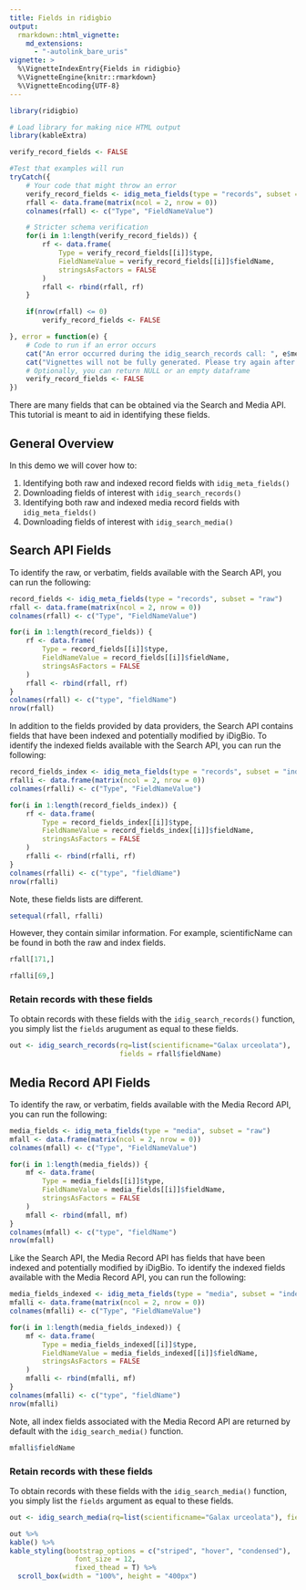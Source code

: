 ```yaml
---
title: Fields in ridigbio
output: 
  rmarkdown::html_vignette: 
    md_extensions: 
      - "-autolink_bare_uris"
vignette: >
  %\VignetteIndexEntry{Fields in ridigbio}
  %\VignetteEngine{knitr::rmarkdown}
  %\VignetteEncoding{UTF-8}
---
```


```r
library(ridigbio)

# Load library for making nice HTML output
library(kableExtra)
```

```r

verify_record_fields <- FALSE

#Test that examples will run
tryCatch({
    # Your code that might throw an error
    verify_record_fields <- idig_meta_fields(type = "records", subset = "raw", limit = 10)
    rfall <- data.frame(matrix(ncol = 2, nrow = 0))
    colnames(rfall) <- c("Type", "FieldNameValue")

    # Stricter schema verification
    for(i in 1:length(verify_record_fields)) {
        rf <- data.frame(
            Type = verify_record_fields[[i]]$type,
            FieldNameValue = verify_record_fields[[i]]$fieldName,
            stringsAsFactors = FALSE
        )
        rfall <- rbind(rfall, rf)
    }

    if(nrow(rfall) <= 0)
        verify_record_fields <- FALSE

}, error = function(e) {
    # Code to run if an error occurs
    cat("An error occurred during the idig_search_records call: ", e$message, "\n")
    cat("Vignettes will not be fully generated. Please try again after resolving the issue.")
    # Optionally, you can return NULL or an empty dataframe
    verify_record_fields <- FALSE
})
```

There are many fields that can be obtained via the Search and Media API. This tutorial is meant to aid in identifying these fields.

## General Overview

In this demo we will cover how to:

1.  Identifying both raw and indexed record fields with `idig_meta_fields()`
2.  Downloading fields of interest with `idig_search_records()`
3.  Identifying both raw and indexed media record fields with `idig_meta_fields()`
4.  Downloading fields of interest with `idig_search_media()`

## Search API Fields

To identify the raw, or verbatim, fields available with the Search API, you can run the following:

```r
record_fields <- idig_meta_fields(type = "records", subset = "raw")
rfall <- data.frame(matrix(ncol = 2, nrow = 0))
colnames(rfall) <- c("Type", "FieldNameValue")

for(i in 1:length(record_fields)) {
    rf <- data.frame(
        Type = record_fields[[i]]$type,
        FieldNameValue = record_fields[[i]]$fieldName,
        stringsAsFactors = FALSE
    )
    rfall <- rbind(rfall, rf)
}
colnames(rfall) <- c("type", "fieldName")
nrow(rfall)
```

In addition to the fields provided by data providers, the Search API contains fields that have been indexed and potentially modified by iDigBio. To identify the indexed fields available with the Search API, you can run the following:

```r
record_fields_index <- idig_meta_fields(type = "records", subset = "indexed")
rfalli <- data.frame(matrix(ncol = 2, nrow = 0))
colnames(rfalli) <- c("Type", "FieldNameValue")

for(i in 1:length(record_fields_index)) {
    rf <- data.frame(
        Type = record_fields_index[[i]]$type,
        FieldNameValue = record_fields_index[[i]]$fieldName,
        stringsAsFactors = FALSE
    )
    rfalli <- rbind(rfalli, rf)
}
colnames(rfalli) <- c("type", "fieldName")
nrow(rfalli)
```

Note, these fields lists are different.

```r
setequal(rfall, rfalli)
```

However, they contain similar information. For example, scientificName can be found in both the raw and index fields.

```r
rfall[171,]
```

```r
rfalli[69,]
```

### Retain records with these fields

To obtain records with these fields with the `idig_search_records()` function, you simply list the `fields` arugument as equal to these fields.

```r
out <- idig_search_records(rq=list(scientificname="Galax urceolata"), 
                           fields = rfall$fieldName)
```

## Media Record API Fields

To identify the raw, or verbatim, fields available with the Media Record API, you can run the following:

```r
media_fields <- idig_meta_fields(type = "media", subset = "raw")
mfall <- data.frame(matrix(ncol = 2, nrow = 0))
colnames(mfall) <- c("Type", "FieldNameValue")

for(i in 1:length(media_fields)) {
    mf <- data.frame(
        Type = media_fields[[i]]$type,
        FieldNameValue = media_fields[[i]]$fieldName,
        stringsAsFactors = FALSE
    )
    mfall <- rbind(mfall, mf)
}
colnames(mfall) <- c("type", "fieldName")
nrow(mfall)
```

Like the Search API, the Media Record API has fields that have been indexed and potentially modified by iDigBio. To identify the indexed fields available with the Media Record API, you can run the following:

```r
media_fields_indexed <- idig_meta_fields(type = "media", subset = "indexed")
mfalli <- data.frame(matrix(ncol = 2, nrow = 0))
colnames(mfalli) <- c("Type", "FieldNameValue")

for(i in 1:length(media_fields_indexed)) {
    mf <- data.frame(
        Type = media_fields_indexed[[i]]$type,
        FieldNameValue = media_fields_indexed[[i]]$fieldName,
        stringsAsFactors = FALSE
    )
    mfalli <- rbind(mfalli, mf)
}
colnames(mfalli) <- c("type", "fieldName")
nrow(mfalli)
```

Note, all index fields associated with the Media Record API are returned by default with the `idig_search_media()` function.

```r
mfalli$fieldName
```

### Retain records with these fields

To obtain records with these fields with the `idig_search_media()` function, you simply list the `fields` argument as equal to these fields.

```r
out <- idig_search_media(rq=list(scientificname="Galax urceolata"), fields = mfalli$fieldName) 

out %>%
kable() %>% 
kable_styling(bootstrap_options = c("striped", "hover", "condensed"),
                font_size = 12,
                fixed_thead = T) %>% 
  scroll_box(width = "100%", height = "400px")
```
